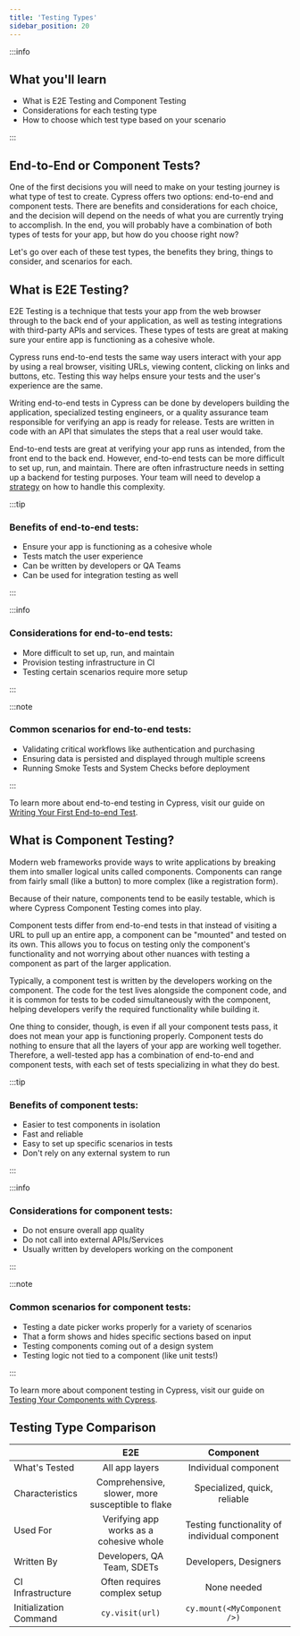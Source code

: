 ```yaml
---
title: 'Testing Types'
sidebar_position: 20
---
```


:::info

## <Icon name="graduation-cap" /> What you'll learn

- What is E2E Testing and Component Testing
- Considerations for each testing type
- How to choose which test type based on your scenario

:::

## End-to-End or Component Tests?

One of the first decisions you will need to make on your testing journey is what
type of test to create. Cypress offers two options: end-to-end and component
tests. There are benefits and considerations for each choice, and the decision
will depend on the needs of what you are currently trying to accomplish. In the
end, you will probably have a combination of both types of tests for your app,
but how do you choose right now?

Let's go over each of these test types, the benefits they bring, things to
consider, and scenarios for each.

## What is E2E Testing?

E2E Testing is a technique that tests your app from the web browser through to
the back end of your application, as well as testing integrations with
third-party APIs and services. These types of tests are great at making sure
your entire app is functioning as a cohesive whole.

Cypress runs end-to-end tests the same way users interact with your app by using
a real browser, visiting URLs, viewing content, clicking on links and buttons,
etc. Testing this way helps ensure your tests and the user's experience are the
same.

Writing end-to-end tests in Cypress can be done by developers building the
application, specialized testing engineers, or a quality assurance team
responsible for verifying an app is ready for release. Tests are written in code
with an API that simulates the steps that a real user would take.

End-to-end tests are great at verifying your app runs as intended, from the
front end to the back end. However, end-to-end tests can be more difficult to
set up, run, and maintain. There are often infrastructure needs in setting up a
backend for testing purposes. Your team will need to develop a
[strategy](https://docs.cypress.io/guides/end-to-end-testing/testing-your-app#Testing-strategies)
on how to handle this complexity.

:::tip

### Benefits of end-to-end tests:

- Ensure your app is functioning as a cohesive whole
- Tests match the user experience
- Can be written by developers or QA Teams
- Can be used for integration testing as well

:::

:::info

### Considerations for end-to-end tests:

- More difficult to set up, run, and maintain
- Provision testing infrastructure in CI
- Testing certain scenarios require more setup

:::

:::note

### Common scenarios for end-to-end tests:

- Validating critical workflows like authentication and purchasing
- Ensuring data is persisted and displayed through multiple screens
- Running Smoke Tests and System Checks before deployment

:::

To learn more about end-to-end testing in Cypress, visit our guide on
[Writing Your First End-to-end Test](/guides/end-to-end-testing/writing-your-first-end-to-end-test).

## What is Component Testing?

Modern web frameworks provide ways to write applications by breaking them into
smaller logical units called components. Components can range from fairly small
(like a button) to more complex (like a registration form).

Because of their nature, components tend to be easily testable, which is where
Cypress Component Testing comes into play.

Component tests differ from end-to-end tests in that instead of visiting a URL
to pull up an entire app, a component can be "mounted" and tested on its own.
This allows you to focus on testing only the component's functionality and not
worrying about other nuances with testing a component as part of the larger
application.

Typically, a component test is written by the developers working on the
component. The code for the test lives alongside the component code, and it is
common for tests to be coded simultaneously with the component, helping
developers verify the required functionality while building it.

One thing to consider, though, is even if all your component tests pass, it does
not mean your app is functioning properly. Component tests do nothing to ensure
that all the layers of your app are working well together. Therefore, a
well-tested app has a combination of end-to-end and component tests, with each
set of tests specializing in what they do best.

:::tip

### Benefits of component tests:

- Easier to test components in isolation
- Fast and reliable
- Easy to set up specific scenarios in tests
- Don't rely on any external system to run

:::

:::info

### Considerations for component tests:

- Do not ensure overall app quality
- Do not call into external APIs/Services
- Usually written by developers working on the component

:::

:::note

### Common scenarios for component tests:

- Testing a date picker works properly for a variety of scenarios
- That a form shows and hides specific sections based on input
- Testing components coming out of a design system
- Testing logic not tied to a component (like unit tests!)

:::

To learn more about component testing in Cypress, visit our guide on
[Testing Your Components with Cypress](/guides/component-testing/overview).

## Testing Type Comparison

|                        |                       E2E                        |                   Component                   |
| ---------------------- | :----------------------------------------------: | :-------------------------------------------: |
| What's Tested          |                  All app layers                  |             Individual component              |
| Characteristics        | Comprehensive, slower, more susceptible to flake |         Specialized, quick, reliable          |
| Used For               |     Verifying app works as a cohesive whole      | Testing functionality of individual component |
| Written By             |            Developers, QA Team, SDETs            |             Developers, Designers             |
| CI Infrastructure      |           Often requires complex setup           |                  None needed                  |
| Initialization Command |                 `cy.visit(url)`                  |          `cy.mount(<MyComponent />)`          |

